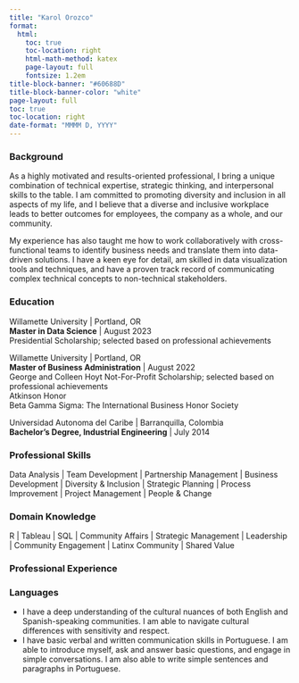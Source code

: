 ```yaml
---
title: "Karol Orozco"
format:
  html:
    toc: true
    toc-location: right
    html-math-method: katex
    page-layout: full
    fontsize: 1.2em
title-block-banner: "#60688D"
title-block-banner-color: "white"
page-layout: full
toc: true
toc-location: right
date-format: "MMMM D, YYYY"
---
```


### Background

As a highly motivated and results-oriented professional, I bring a unique combination of technical expertise, strategic thinking, and interpersonal skills to the table. I am committed to promoting diversity and inclusion in all aspects of my life, and I believe that a diverse and inclusive workplace leads to better outcomes for employees, the company as a whole, and our community.

My experience has also taught me how to work collaboratively with cross-functional teams to identify business needs and translate them into data-driven solutions. I have a keen eye for detail, am skilled in data visualization tools and techniques, and have a proven track record of communicating complex technical concepts to non-technical stakeholders.


### Education

Willamette University \| Portland, OR\
**Master in Data Science** \| August 2023\
Presidential Scholarship; selected based on professional achievements\

Willamette University \| Portland, OR\
**Master of Business Administration** \| August 2022\
George and Colleen Hoyt Not-For-Profit Scholarship; selected based on professional achievements\
Atkinson Honor\
Beta Gamma Sigma: The International Business Honor Society\

Universidad Autonoma del Caribe \| Barranquilla, Colombia\
**Bachelor's Degree, Industrial Engineering** \| July 2014\

### Professional Skills

Data Analysis \| Team Development \| Partnership Management \| Business Development \| Diversity & Inclusion \| Strategic Planning \| Process Improvement \| Project Management \| People & Change

### Domain Knowledge

R \| Tableau \| SQL \| Community Affairs \| Strategic Management \| Leadership \| Community Engagement \| Latinx Community \| Shared Value

### Professional Experience

### Languages

-   I have a deep understanding of the cultural nuances of both English and Spanish-speaking communities. I am able to navigate cultural differences with sensitivity and respect.
-   I have basic verbal and written communication skills in Portuguese. I am able to introduce myself, ask and answer basic questions, and engage in simple conversations. I am also able to write simple sentences and paragraphs in Portuguese.
